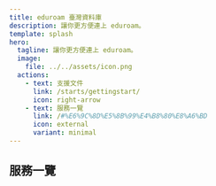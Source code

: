 ```yaml
---
title: eduroam 臺灣資料庫
description: 讓你更方便連上 eduroam。
template: splash
hero:
  tagline: 讓你更方便連上 eduroam。
  image:
    file: ../../assets/icon.png
  actions:
    - text: 支援文件
      link: /starts/gettingstart/
      icon: right-arrow
    - text: 服務一覽
      link: /#%E6%9C%8D%E5%8B%99%E4%B8%80%E8%A6%BD
      icon: external
      variant: minimal
---
```



## 服務一覽

<CardGrid>
	<LinkCard
	title="IdP 設定檔資料庫"
	href="/services/idp_profile_db/"
	description="用於 geteduroam 程式的設定檔。"
	/>
	<LinkCard
	title="IdP Realm & 憑證資料庫"
	href="/services/idp_realm_cert_db/"
	description="臺灣目前所有接入學術漫遊的機構清單、以及其 RADIUS 伺服器憑證。"
	/>
	<LinkCard
	title="設定檔線上 / 單機生成器"
	href="/services/profile_gen/"
	description="可即時生成任意單位的設定檔，使用中國科大與西安科大的測試伺服器，單機版亦支援地端 RADIUS 主機。"
	/>
	<LinkCard
	title="TANetRoaming 向上相容設定檔"
	href="/services/offload/"
	description="內部實驗中，未來將可以使不支援 EAP 認證的 IdP 可使用 eduroam 服務。"
	/>
</CardGrid>